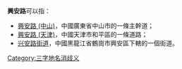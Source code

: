 '''興安路'''可以指：
* [[興安路_(中山)|興安路 (中山)]]，中國廣東省中山市的一條主幹道；
* [[興安路_(天津)|興安路 (天津)]]，中國天津市和平區的一條道路；
* [[兴安路街道|兴安路街道]]，中國黑龍江省鶴崗市興安區下轄的一個街道。
{{消歧義}}

[[Category:三字地名消歧义|Category:三字地名消歧义]]